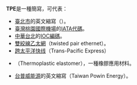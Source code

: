 '''TPE'''是一種簡寫，可代表：

* [[臺北市|臺北市]]的英文縮寫（{{lang|en|<u>T</u>ai<u>pe</u>i}}）。
* [[臺灣桃園國際機場|臺灣桃園國際機場]]的[[国际航空运输协会机场代码|IATA代碼]]。
* [[奧林匹克運動會中華台北代表團|中華台北]]的[[國際奧委會國家編碼列表|IOC編碼]]。
* [[雙絞線乙太網|雙絞線乙太網]]（twisted pair ethernet）。
* [[跨太平洋快线|跨太平洋快线]]（Trans-Pacific Express）
* {{tsl|en|Thermoplastic elastomer|熱可塑彈性體}}（Thermoplastic elastomer），一種橡膠應用材料。
* [https://www.tpeenergy.com.tw/tw 台普威能源]的英文縮寫（Taiwan Powin Energy）。

{{disambig|cat=三字拉丁字母縮寫消歧義}}